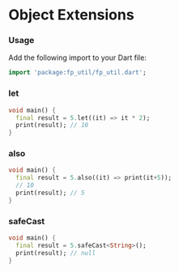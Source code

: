 # Object Extensions

### Usage
Add the following import to your Dart file:
```dart
import 'package:fp_util/fp_util.dart';
```

### let
```dart title="let"
void main() {
  final result = 5.let((it) => it * 2);
  print(result); // 10
}
```

### also
```dart title="also"
void main() {
  final result = 5.also((it) => print(it+5));
  // 10
  print(result); // 5
}
```

### safeCast
```dart title="safeCast"
void main() {
  final result = 5.safeCast<String>();
  print(result); // null
}
```